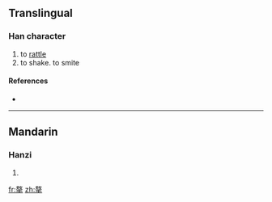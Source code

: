 ==Translingual==

===Han character===
{{Han char|rn=64|rad=手|as=11|sn=15|four=5850<sub>2</sub>|canj=土大手 (GKQ)}}

# to [[rattle]]
# to shake. to smite

====References====
* {{Han ref|kx=0451.120|dkj=12626|dj=0801.220|hdz=31927.020|uh=646E|ud=25710|bh=E5AD|bd=58797}}

----

==Mandarin==

===Hanzi===
{{cmn-hanzi|pin=[[áo]] ([[ao2]]), [[zhàn]] ([[zhan4]])|wg=ao<sup>2</sup>, chan<sup>4</sup>}}

# {{defn|Mandarin}}

[[fr:摮]]
[[zh:摮]]